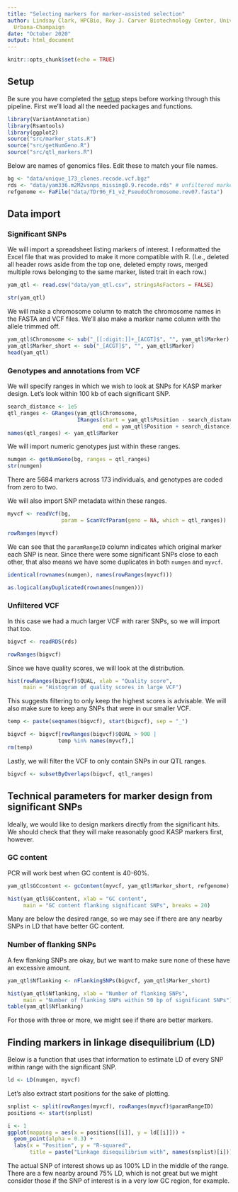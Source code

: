 ```yaml
---
title: "Selecting markers for marker-assisted selection"
author: Lindsay Clark, HPCBio, Roy J. Carver Biotechnology Center, University of Illinois,
  Urbana-Champaign
date: "October 2020"
output: html_document
---
```


```r
knitr::opts_chunk$set(echo = TRUE)
```

## Setup

Be sure you have completed the [setup](Setup.md) steps before working through
this pipeline.  First we'll load all the needed packages and functions.

```r
library(VariantAnnotation)
library(Rsamtools)
library(ggplot2)
source("src/marker_stats.R")
source("src/getNumGeno.R")
source("src/qtl_markers.R")
```

Below are names of genomics files.  Edit these to match your file names.

```r
bg <- "data/unique_173_clones.recode.vcf.bgz"
rds <- "data/yam336.m2M2vsnps_missing0.9.recode.rds" # unfiltered markers; optional
refgenome <- FaFile("data/TDr96_F1_v2_PseudoChromosome.rev07.fasta")
```

## Data import

### Significant SNPs

We will import a spreadsheet listing markers of interest.  I reformatted the
Excel file that was provided to make it more compatible with R. (I.e., deleted
all header rows aside from the top one, deleted empty rows, merged multiple
rows belonging to the same marker, listed trait in each row.)

```r
yam_qtl <- read.csv("data/yam_qtl.csv", stringsAsFactors = FALSE)

str(yam_qtl)
```

We will make a chromosome column to match the chromosome names in the FASTA and
VCF files.  We'll also make a marker name column with the allele trimmed off.

```r
yam_qtl$Chromosome <- sub("_[[:digit:]]+_[ACGT]$", "", yam_qtl$Marker)
yam_qtl$Marker_short <- sub("_[ACGT]$", "", yam_qtl$Marker)
head(yam_qtl)
```

### Genotypes and annotations from VCF

We will specify ranges in which we wish to look at SNPs for KASP marker design.
Let's look within 100 kb of each significant SNP.

```r
search_distance <- 1e5
qtl_ranges <- GRanges(yam_qtl$Chromosome,
                      IRanges(start = yam_qtl$Position - search_distance,
                              end = yam_qtl$Position + search_distance))
names(qtl_ranges) <- yam_qtl$Marker
```

We will import numeric genotypes just within these ranges.

```r
numgen <- getNumGeno(bg, ranges = qtl_ranges)
str(numgen)
```

There are 5684 markers across 173 individuals, and genotypes are coded from
zero to two.

We will also import SNP metadata within these ranges.

```r
myvcf <- readVcf(bg,
                 param = ScanVcfParam(geno = NA, which = qtl_ranges))

rowRanges(myvcf)
```

We can see that the `paramRangeID` column indicates which original marker each
SNP is near.  Since there were some significant SNPs close to each other, that
also means we have some duplicates in both `numgen` and `myvcf`.

```r
identical(rownames(numgen), names(rowRanges(myvcf)))

as.logical(anyDuplicated(rownames(numgen)))
```

### Unfiltered VCF

In this case we had a much larger VCF with rarer SNPs, so we will import that too.

```r
bigvcf <- readRDS(rds)

rowRanges(bigvcf)
```

Since we have quality scores, we will look at the distribution.

```r
hist(rowRanges(bigvcf)$QUAL, xlab = "Quality score",
     main = "Histogram of quality scores in large VCF")
```

This suggests filtering to only keep the highest scores is advisable.
We will also make sure to keep any SNPs that were in our smaller VCF.

```r
temp <- paste(seqnames(bigvcf), start(bigvcf), sep = "_")

bigvcf <- bigvcf[rowRanges(bigvcf)$QUAL > 900 | 
                temp %in% names(myvcf),]
rm(temp)
```

Lastly, we will filter the VCF to only contain SNPs in our QTL ranges.

```r
bigvcf <- subsetByOverlaps(bigvcf, qtl_ranges)
```

## Technical parameters for marker design from significant SNPs

Ideally, we would like to design markers directly from the significant hits.
We should check that they will make reasonably good KASP markers first,
however.

### GC content

PCR will work best when GC content is 40-60%.

```r
yam_qtl$GCcontent <- gcContent(myvcf, yam_qtl$Marker_short, refgenome)

hist(yam_qtl$GCcontent, xlab = "GC content",
     main = "GC content flanking significant SNPs", breaks = 20)
```

Many are below the desired range, so we may see if there are any nearby
SNPs in LD that have better GC content.

### Number of flanking SNPs

A few flanking SNPs are okay, but we want to make sure none of these
have an excessive amount.

```r
yam_qtl$Nflanking <- nFlankingSNPs(bigvcf, yam_qtl$Marker_short)

hist(yam_qtl$Nflanking, xlab = "Number of flanking SNPs",
     main = "Number of flanking SNPs within 50 bp of significant SNPs")
table(yam_qtl$Nflanking)
```

For those with three or more, we might see if there are better markers.

## Finding markers in linkage disequilibrium (LD)

Below is a function that uses that information to estimate LD of every SNP
within range with the significant SNP.

```r
ld <- LD(numgen, myvcf)
```

Let's also extract start positions for the sake of plotting.

```r
snplist <- split(rowRanges(myvcf), rowRanges(myvcf)$paramRangeID)
positions <- start(snplist)
```

```r
i <- 1
ggplot(mapping = aes(x = positions[[i]], y = ld[[i]])) +
  geom_point(alpha = 0.3) +
  labs(x = "Position", y = "R-squared",
       title = paste("Linkage disequilibrium with", names(snplist)[i]))
```

The actual SNP of interest shows up as 100% LD in the middle of the range.  There
are a few nearby around 75% LD, which is not great but we might consider those if
the SNP of interest is in a very low GC region, for example.
